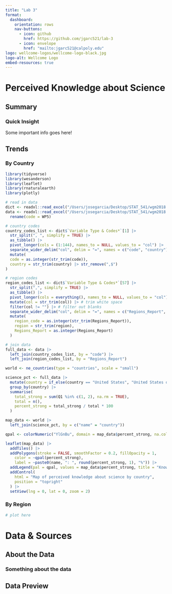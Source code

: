 ```yaml
---
title: "Lab 3"
format: 
  dashboard:
    orientation: rows
    nav-buttons: 
      - icon: github
        href: https://github.com/jgarc521/lab-3
      - icon: envelope
        href: "mailto:jgarc521@calpoly.edu"
logo: wellcome-logos/wellcome-logo-black.jpg
logo-alt: Wellcome Logo
embed-resources: true
---
```


# Perceived Knowledge about Science

## Summary {height="15%"}

::: card
### Quick Insight

Some important info goes here!
:::

## Trends {.tabset}

### By Country

```r
library(tidyverse)
library(wesanderson)
library(leaflet)
library(rnaturalearth)
library(plotly)

# read in data
dict <- readxl::read_excel("/Users/josegarcia/Desktop/STAT_541/wgm2018.xlsx", sheet = "Data dictionary")
data <- readxl::read_excel("/Users/josegarcia/Desktop/STAT_541/wgm2018.xlsx", sheet = "Full dataset") |>
  rename(code = WP5)

# country codes
country_codes_list <- dict$`Variable Type & Codes*`[1] |>
  str_split(", ", simplify = TRUE) |>
  as_tibble() |>
  pivot_longer(cols = (1:144), names_to = NULL, values_to = "col") |>
  separate_wider_delim("col", delim = "=", names = c("code", "country")) |>
  mutate(
  code = as.integer(str_trim(code)),
  country = str_trim(country) |> str_remove(",$")
)

# region codes
region_codes_list <- dict$`Variable Type & Codes*`[57] |>
  str_split(",", simplify = TRUE) |>
  as_tibble() |>
  pivot_longer(cols = everything(), names_to = NULL, values_to = "col") |>
  mutate(col = str_trim(col)) |> # trim white space
  filter(col != "") |> # filter out blanks
  separate_wider_delim("col", delim = "=", names = c("Regions_Report", "region")) |>
  mutate(
    region_code = as.integer(str_trim(Regions_Report)),
    region = str_trim(region),
    Regions_Report = as.integer(Regions_Report)
  )

# join data
full_data <- data |>
  left_join(country_codes_list, by = "code") |>
  left_join(region_codes_list, by = "Regions_Report")

world <- ne_countries(type = "countries", scale = "small")

science_pct <- full_data |>
  mutate(country = if_else(country == "United States", "United States of America", country)) |>
  group_by(country) |>
  summarise(
    total_strong = sum(Q1 %in% c(1, 2), na.rm = TRUE),
    total = n(),
    percent_strong = total_strong / total * 100
  )

map_data <- world |>
  left_join(science_pct, by = c("name" = "country"))

qpal <- colorNumeric("YlGnBu", domain = map_data$percent_strong, na.color = "white")

leaflet(map_data) |>
  addTiles() |>
  addPolygons(stroke = FALSE, smoothFactor = 0.2, fillOpacity = 1,
    color = ~qpal(percent_strong),
    label = ~paste0(name, ": ", round(percent_strong, 1), "%")) |>
  addLegend(pal = qpal, values = map_data$percent_strong, title = "Knowledge Level (%)", position = "bottomright")|>
  addControl(
    html = "Map of perceived knowledge about science by country",
    position = "topright"
  ) |>
  setView(lng = 0, lat = 0, zoom = 2)

```

### By Region

```r
# plot here
```

# Data & Sources

## About the Data

::: card
### Something about the data
:::

## Data Preview

```r

```
